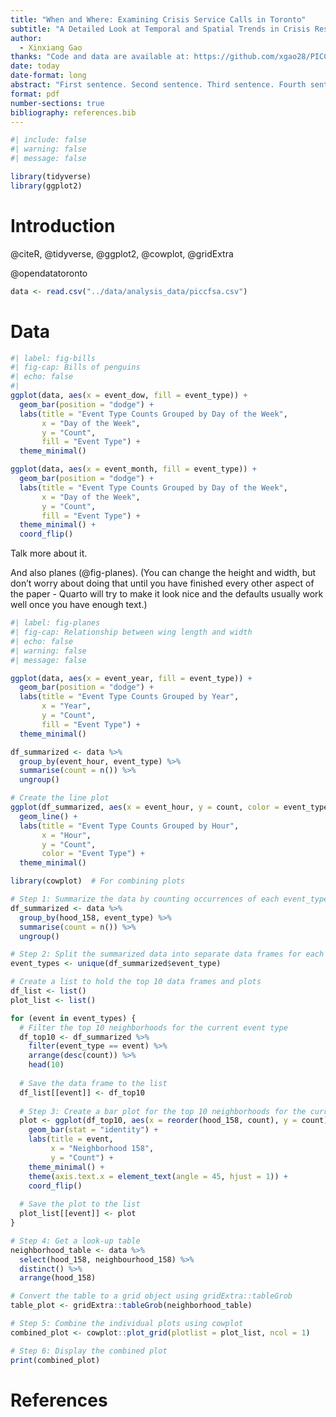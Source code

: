```yaml
---
title: "When and Where: Examining Crisis Service Calls in Toronto"
subtitle: "A Detailed Look at Temporal and Spatial Trends in Crisis Response Calls"
author: 
  - Xinxiang Gao
thanks: "Code and data are available at: https://github.com/xgao28/PICCFSA."
date: today
date-format: long
abstract: "First sentence. Second sentence. Third sentence. Fourth sentence."
format: pdf
number-sections: true
bibliography: references.bib
---
```


```r
#| include: false
#| warning: false
#| message: false

library(tidyverse)
library(ggplot2)
```


# Introduction

@citeR, @tidyverse, @ggplot2, @cowplot, @gridExtra

@opendatatoronto

```r
data <- read.csv("../data/analysis_data/piccfsa.csv")
```


# Data {#sec-data}


```r
#| label: fig-bills
#| fig-cap: Bills of penguins
#| echo: false
#| 
ggplot(data, aes(x = event_dow, fill = event_type)) + 
  geom_bar(position = "dodge") + 
  labs(title = "Event Type Counts Grouped by Day of the Week", 
       x = "Day of the Week", 
       y = "Count",
       fill = "Event Type") +
  theme_minimal()
```

```r
ggplot(data, aes(x = event_month, fill = event_type)) + 
  geom_bar(position = "dodge") + 
  labs(title = "Event Type Counts Grouped by Day of the Week", 
       x = "Day of the Week", 
       y = "Count",
       fill = "Event Type") +
  theme_minimal() +
  coord_flip()
```


Talk more about it.

And also planes (@fig-planes). (You can change the height and width, but don't worry about doing that until you have finished every other aspect of the paper - Quarto will try to make it look nice and the defaults usually work well once you have enough text.)

```r
#| label: fig-planes
#| fig-cap: Relationship between wing length and width
#| echo: false
#| warning: false
#| message: false

ggplot(data, aes(x = event_year, fill = event_type)) + 
  geom_bar(position = "dodge") + 
  labs(title = "Event Type Counts Grouped by Year", 
       x = "Year", 
       y = "Count",
       fill = "Event Type") +
  theme_minimal()
```

```r
df_summarized <- data %>%
  group_by(event_hour, event_type) %>%
  summarise(count = n()) %>%
  ungroup()

# Create the line plot
ggplot(df_summarized, aes(x = event_hour, y = count, color = event_type, group = event_type)) + 
  geom_line() + 
  labs(title = "Event Type Counts Grouped by Hour", 
       x = "Hour", 
       y = "Count", 
       color = "Event Type") +
  theme_minimal()
```

```r
library(cowplot)  # For combining plots

# Step 1: Summarize the data by counting occurrences of each event_type
df_summarized <- data %>%
  group_by(hood_158, event_type) %>%
  summarise(count = n()) %>%
  ungroup()

# Step 2: Split the summarized data into separate data frames for each event_type
event_types <- unique(df_summarized$event_type)

# Create a list to hold the top 10 data frames and plots
df_list <- list()
plot_list <- list()

for (event in event_types) {
  # Filter the top 10 neighborhoods for the current event type
  df_top10 <- df_summarized %>%
    filter(event_type == event) %>%
    arrange(desc(count)) %>%
    head(10)
  
  # Save the data frame to the list
  df_list[[event]] <- df_top10
  
  # Step 3: Create a bar plot for the top 10 neighborhoods for the current event type
  plot <- ggplot(df_top10, aes(x = reorder(hood_158, count), y = count)) + 
    geom_bar(stat = "identity") + 
    labs(title = event, 
         x = "Neighborhood 158", 
         y = "Count") +
    theme_minimal() +
    theme(axis.text.x = element_text(angle = 45, hjust = 1)) +
    coord_flip()
  
  # Save the plot to the list
  plot_list[[event]] <- plot
}

# Step 4: Get a look-up table
neighborhood_table <- data %>%
  select(hood_158, neighbourhood_158) %>%
  distinct() %>%
  arrange(hood_158)

# Convert the table to a grid object using gridExtra::tableGrob
table_plot <- gridExtra::tableGrob(neighborhood_table)

# Step 5: Combine the individual plots using cowplot
combined_plot <- cowplot::plot_grid(plotlist = plot_list, ncol = 1)

# Step 6: Display the combined plot
print(combined_plot)
```





\newpage


# References


